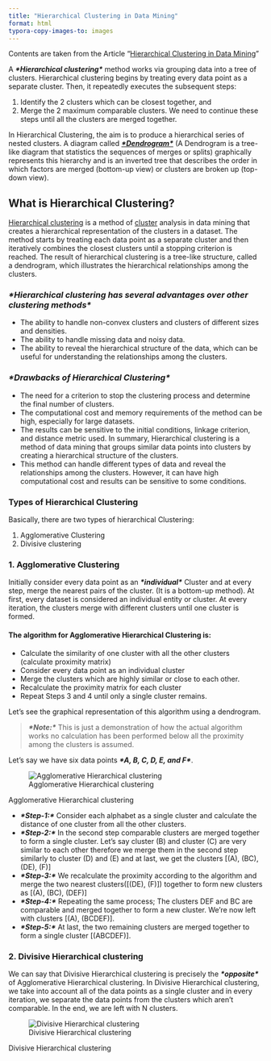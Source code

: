 ```yaml
---
title: "Hierarchical Clustering in Data Mining"
format: html
typora-copy-images-to: images
---
```


Contents are taken from the Article "[Hierarchical Clustering in Data Mining](https://www.geeksforgeeks.org/hierarchical-clustering-in-data-mining/)"

A ***\*Hierarchical clustering\**** method works via grouping data into a tree of clusters. Hierarchical  clustering begins by treating every data point as a separate cluster.  Then, it repeatedly executes the subsequent steps:

1. Identify the 2 clusters which can be closest together, and
2. Merge the 2 maximum comparable clusters. We need to continue these steps until all the clusters are merged together.

In Hierarchical Clustering, the aim is to produce a hierarchical series of nested clusters. A diagram called [***\*Dendrogram\****](https://www.geeksforgeeks.org/scipy-cluster-hierarchy-dendrogram/) (A Dendrogram is a tree-like diagram that statistics the sequences of  merges or splits) graphically represents this hierarchy and is an  inverted tree that describes the order in which factors are merged  (bottom-up view) or clusters are broken up (top-down view).

## What is Hierarchical Clustering?

[Hierarchical clustering](https://www.geeksforgeeks.org/ml-hierarchical-clustering-agglomerative-and-divisive-clustering/) is a method of [cluster](https://www.geeksforgeeks.org/clustering-in-machine-learning/) analysis in data mining that creates a hierarchical representation of  the clusters in a dataset. The method starts by treating each data point as a separate cluster and then iteratively combines the closest  clusters until a stopping criterion is reached. The result of  hierarchical clustering is a tree-like structure, called a dendrogram,  which illustrates the hierarchical relationships among the clusters.

### ***\*Hierarchical clustering has several advantages over other clustering methods\****

- The ability to handle non-convex clusters and clusters of different sizes and densities.
- The ability to handle missing data and noisy data.
- The ability to reveal the hierarchical structure of  the data, which can be useful for understanding the relationships among  the clusters.

### ***\*Drawbacks of Hierarchical Clustering\****

- The need for a criterion to stop the clustering process and determine the final number of clusters.
- The computational cost and memory requirements of the method can be high, especially for large datasets.
- The results can be sensitive to the initial conditions, linkage criterion, and distance metric used.
  In summary, Hierarchical clustering is a method of data mining that groups similar data points into clusters by creating a hierarchical structure  of the clusters. 
- This method can handle different types of data and  reveal the relationships among the clusters. However, it can have high  computational cost and results can be sensitive to some conditions.

### Types of Hierarchical Clustering

Basically, there are two types of hierarchical Clustering:

1. Agglomerative Clustering
2. Divisive clustering

### 1. Agglomerative Clustering 

Initially consider every data point as an ***\*individual\**** Cluster and at every step, merge the nearest pairs of the cluster. (It  is a bottom-up method). At first, every dataset is considered an  individual entity or cluster. At every iteration, the clusters merge  with different clusters until one cluster is formed. 

#### The algorithm for Agglomerative Hierarchical Clustering is:

- Calculate the similarity of one cluster with all the other clusters (calculate proximity matrix)
- Consider every data point as an individual cluster
- Merge the clusters which are highly similar or close to each other.
- Recalculate the proximity matrix for each cluster
- Repeat Steps 3 and 4 until only a single cluster remains.

Let’s see the graphical representation of this algorithm using a dendrogram. 

> ***\*Note:\**** This is just a  demonstration of how the actual algorithm works no calculation has been  performed below all the proximity among the clusters is assumed. 

Let’s say we have six data points ***\*A, B, C, D, E, and F\****.

![Agglomerative Hierarchical clustering](attachments/Untitled-Diagram71.png)

Agglomerative Hierarchical clustering

- ***\*Step-1:\**** Consider each alphabet as a single cluster and calculate the distance of one cluster from all the other clusters.
- ***\*Step-2:\**** In the second step  comparable clusters are merged together to form a single cluster. Let’s  say cluster (B) and cluster (C) are very similar to each other therefore we merge them in the second step similarly to cluster (D) and (E) and  at last, we get the clusters [(A), (BC), (DE), (F)]
- ***\*Step-3:\**** We recalculate the  proximity according to the algorithm and merge the two nearest  clusters([(DE), (F)]) together to form new clusters as [(A), (BC),  (DEF)]
- ***\*Step-4:\**** Repeating the same  process; The clusters DEF and BC are comparable and merged together to  form a new cluster. We’re now left with clusters [(A), (BCDEF)].
- ***\*Step-5:\**** At last, the two remaining clusters are merged together to form a single cluster [(ABCDEF)].

### 2. Divisive Hierarchical clustering

We can say that Divisive Hierarchical clustering is precisely the ***\*opposite\**** of Agglomerative Hierarchical clustering. In Divisive Hierarchical  clustering, we take into account all of the data points as a single  cluster and in every iteration, we separate the data points from the  clusters which aren’t comparable. In the end, we are left with N  clusters. 

![Divisive Hierarchical clustering](attachments/Untitled-Diagram-153-1.png)

Divisive Hierarchical clustering
